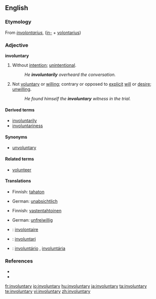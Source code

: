 ==English==

===Etymology===
From {{LL.}} ''[[involontarius]]'', ([[in-]] + [[volontarius]])

===Adjective===
'''involuntary'''

# Without [[intention]]; [[unintentional]].
#: ''He '''involuntarily''' overheard the conversation.''
# Not [[voluntary]] or [[willing]]; contrary or opposed to [[explicit]] [[will]] or [[desire]]; [[unwilling]].
#: ''He found himself the '''involuntary''' witness in the trial.''

====Derived terms====
* [[involuntarily]]
* [[involuntariness]]

====Synonyms====
* [[unvoluntary]]

====Related terms====
* [[volunteer]]

====Translations====
{{trans-top|Without intention; unintentional}}
* Finnish: [[tahaton]]
{{trans-mid}}
* German: [[unabsichtlich]]
{{trans-bottom}}

{{trans-top|Not voluntary or willing; contrary or opposed to explicit will or desire; unwilling}}
* Finnish: [[vastentahtoinen]]
{{trans-mid}}
* German: [[unfreiwillig]]
{{trans-bottom}}

{{checktrans-top}}
* {{ttbc|French}}: [[involontaire]]
* {{ttbc|Interlingua}}: [[involuntari]]
{{checktrans-mid}}
* {{ttbc|Portuguese}}: [[involuntário]] {{m}}, [[involuntária]] {{f}}
{{checktrans-bottom}}

===References===
* {{R:Century 1911}}
* {{R:Webster 1913}}

[[fr:involuntary]]
[[io:involuntary]]
[[hu:involuntary]]
[[ja:involuntary]]
[[ta:involuntary]]
[[te:involuntary]]
[[vi:involuntary]]
[[zh:involuntary]]